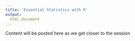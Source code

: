 ```yaml
---
title: 'Essential Statistics with R'
output:
  html_document
---
```


Content will be posted here as we get closer to the session